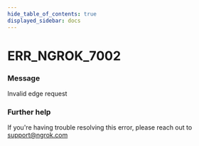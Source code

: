 ```yaml
---
hide_table_of_contents: true
displayed_sidebar: docs
---
```



# ERR_NGROK_7002

### Message

Invalid edge request

<ErrorDetails error="err_ngrok_7002" />

### Further help

If you're having trouble resolving this error, please reach out to [support@ngrok.com](mailto:support@ngrok.com?subject=Help%20with%20ERR_NGROK_7002)

